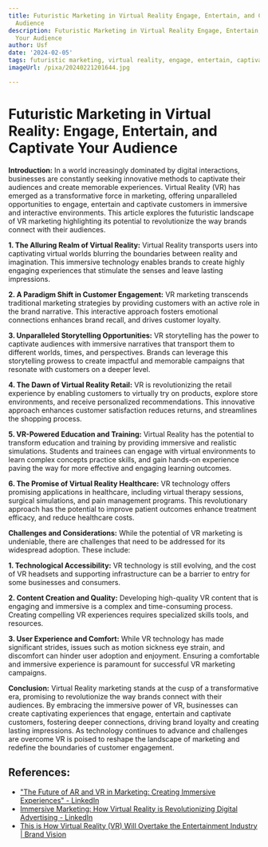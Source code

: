 ```yaml
---
title: Futuristic Marketing in Virtual Reality Engage, Entertain, and Captivate Your
  Audience
description: Futuristic Marketing in Virtual Reality Engage, Entertain, and Captivate
  Your Audience
author: Usf
date: '2024-02-05'
tags: futuristic marketing, virtual reality, engage, entertain, captivate, audience
imageUrl: /pixa/20240221201644.jpg

---
```

# Futuristic Marketing in Virtual Reality: Engage, Entertain, and Captivate Your Audience

**Introduction:**
In a world increasingly  dominated  by  digital interactions, businesses are constantly seeking innovative methods to captivate their audiences and create memorable experiences. Virtual Reality (VR) has emerged as a transformative force in marketing,  offering  unparalleled opportunities to engage,  entertain and captivate customers in immersive and interactive environments.  This article explores the futuristic landscape of VR  marketing highlighting its  potential to revolutionize  the way brands connect with their  audiences.

**1. The  Alluring Realm of Virtual Reality:**
Virtual Reality transports users into captivating virtual worlds blurring the boundaries between  reality  and imagination. This immersive technology enables brands to create highly engaging experiences that stimulate  the senses and leave lasting  impressions.

**2. A Paradigm  Shift in Customer Engagement:**
VR marketing transcends traditional marketing strategies by providing customers with an active role in the brand narrative.  This interactive approach fosters emotional connections enhances brand recall, and drives customer loyalty.

**3. Unparalleled Storytelling Opportunities:**
VR storytelling has the power to captivate audiences with immersive narratives that transport them to different worlds, times, and perspectives. Brands can leverage this storytelling prowess  to create impactful and memorable campaigns that resonate with customers on a deeper level.

**4. The Dawn of Virtual Reality Retail:**
VR is revolutionizing the retail experience by enabling customers to virtually  try on products, explore store environments, and receive personalized recommendations.  This innovative  approach enhances customer satisfaction reduces returns, and streamlines the shopping process.

**5.  VR-Powered Education and Training:**
Virtual Reality  has the potential  to transform education and training by providing immersive and realistic simulations. Students and  trainees can engage with virtual environments to learn complex concepts practice skills, and gain  hands-on experience paving the way for more effective and engaging learning outcomes.

**6. The Promise of Virtual  Reality Healthcare:**
VR technology offers promising applications in healthcare, including virtual  therapy sessions,  surgical simulations, and pain management programs. This revolutionary approach has the potential to improve patient outcomes enhance treatment efficacy, and reduce healthcare costs.

**Challenges and Considerations:**
While  the potential of VR  marketing is undeniable, there are challenges that need to be addressed for its widespread adoption. These include:

**1. Technological Accessibility:**
VR technology is still evolving, and the cost of VR headsets and supporting infrastructure can be a  barrier to entry for some  businesses and  consumers.

**2. Content Creation and Quality:**
Developing high-quality VR content  that  is engaging and immersive is a complex and time-consuming process. Creating compelling VR experiences requires specialized skills tools, and resources.

**3. User  Experience  and Comfort:**
While VR technology has made  significant strides, issues such  as motion sickness eye strain, and discomfort can hinder  user  adoption and enjoyment. Ensuring a comfortable and immersive experience is paramount for successful VR marketing campaigns.

**Conclusion:**
Virtual Reality marketing stands at the  cusp of a transformative era,  promising to revolutionize the way brands  connect with their audiences. By  embracing the immersive power of VR, businesses can create captivating experiences that engage, entertain and captivate customers,  fostering deeper connections, driving brand loyalty and creating lasting impressions. As technology continues to  advance and challenges are overcome VR is poised to reshape the landscape of marketing and redefine the boundaries  of customer engagement.

## References:
- ["The Future of AR and VR in Marketing: Creating Immersive Experiences" - LinkedIn](https://www.linkedin.com/pulse/future-ar-vr-marketing-creating-immersive-experiences-jalal-umer-ius9e?trk=article-ssr-frontend-pulse_more-articles_related-content-card)
- [Immersive Marketing: How Virtual Reality is Revolutionizing Digital Advertising - LinkedIn](https://www.linkedin.com/pulse/immersive-marketing-how-virtual-reality-digital-arunachalam)
- [This is How Virtual Reality (VR) Will Overtake the Entertainment Industry | Brand Vision](https://www.brandvm.com/post/virtual-reality-entertainment)
